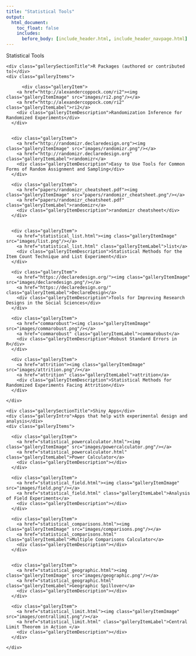 ```yaml
---
title: "Statistical Tools"
output:
  html_document:
    toc_float: false
    includes:
      before_body: [include_header.html, include_header_navpage.html]
---
```


<!--html_preserve-->

<div class="band full">
  <div class="bandContent pageTitle">Statistical Tools</div>

  
  <div class="bandContent gallerySection">
    <div class="gallerySectionTitle">R Packages (authored or contributed to)</div>
    <div class="galleryItems">
    
          <div class="galleryItem">
        <a href="http://alexandercoppock.com/ri2"><img class="galleryItemImage" src="images/ri2.png"/></a>
        <a href="http://alexandercoppock.com/ri2" class="galleryItemLabel">ri2</a>
        <div class="galleryItemDescription">Randomization Inference for Randomized Experiments</div>
      </div>
    
    
      <div class="galleryItem">
        <a href="http://randomizr.declaredesign.org"><img class="galleryItemImage" src="images/randomizr.png"/></a>
        <a href="http://randomizr.declaredesign.org" class="galleryItemLabel">randomizr</a>
        <div class="galleryItemDescription">Easy to Use Tools for Common Forms of Random Assignment and Sampling</div>
      </div>
      
      <div class="galleryItem">
        <a href="papers/randomizr_cheatsheet.pdf"><img class="galleryItemImage" src="papers/randomizr_cheatsheet.png"/></a>
        <a href="papers/randomizr_cheatsheet.pdf" class="galleryItemLabel">randomizr</a>
        <div class="galleryItemDescription">randomizr cheatsheet</div>
      </div>
      
      
      <div class="galleryItem">
        <a href="statistical_list.html"><img class="galleryItemImage" src="images/list.png"/></a>
        <a href="statistical_list.html" class="galleryItemLabel">list</a>
        <div class="galleryItemDescription">Statistical Methods for the Item Count Technique and List Experiment</div>
      </div>
      
      <div class="galleryItem">
        <a href="https://declaredesign.org/"><img class="galleryItemImage" src="images/declaredesign.png"/></a>
        <a href="https://declaredesign.org/" class="galleryItemLabel">DeclareDesign</a>
        <div class="galleryItemDescription">Tools for Improving Research Designs in the Social Sciences</div>
      </div>

      <div class="galleryItem">
        <a href="commarobust"><img class="galleryItemImage" src="images/commarobust.png"/></a>
        <a href="commarobust" class="galleryItemLabel">commarobust</a>
        <div class="galleryItemDescription">Robust Standard Errors in R</div>
      </div>

      <div class="galleryItem">
        <a href="attrition"><img class="galleryItemImage" src="images/attrition.png"/></a>
        <a href="attrition" class="galleryItemLabel">attrition</a>
        <div class="galleryItemDescription">Statistical Methods for Randomized Experiments Facing Attrition</div>
      </div>
      
    </div>
  </div>


  <div class="bandContent gallerySection">
    <div class="gallerySectionTitle">Shiny Apps</div>
    <div class="galleryIntro">Apps that help with experimental design and analysis</div>
    <div class="galleryItems">
    
      <div class="galleryItem">
        <a href="statistical_powercalculator.html"><img class="galleryItemImage" src="images/powercalculator.png"/></a>
        <a href="statistical_powercalculator.html" class="galleryItemLabel">Power Calculator</a>
        <div class="galleryItemDescription"></div>
      </div>
      
      <div class="galleryItem">
        <a href="statistical_field.html"><img class="galleryItemImage" src="images/field.png"/></a>
        <a href="statistical_field.html" class="galleryItemLabel">Analysis of Field Experiments</a>
        <div class="galleryItemDescription"></div>
      </div>
      
      <div class="galleryItem">
        <a href="statistical_comparisons.html"><img class="galleryItemImage" src="images/comparisons.png"/></a>
        <a href="statistical_comparisons.html" class="galleryItemLabel">Multiple Comparisons Calculator</a>
        <div class="galleryItemDescription"></div>
      </div>
      

      <div class="galleryItem">
        <a href="statistical_geographic.html"><img class="galleryItemImage" src="images/geographic.png"/></a>
        <a href="statistical_geographic.html" class="galleryItemLabel">Geographic Spillover</a>
        <div class="galleryItemDescription"></div>
      </div>

      <div class="galleryItem">
        <a href="statistical_limit.html"><img class="galleryItemImage" src="images/centrallimit.png"/></a>
        <a href="statistical_limit.html" class="galleryItemLabel">Central Limit Theorem in Action </a>
        <div class="galleryItemDescription"></div>
      </div>
      
    </div>
  </div>


</div>


<!--/html_preserve-->
